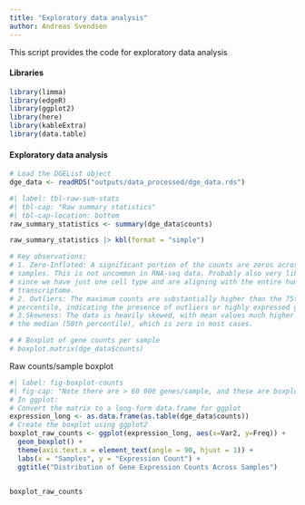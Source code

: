 ```yaml
---
title: "Exploratory data analysis"
author: Andreas Svendsen
---
```


This script provides the code for exploratory data analysis

#### Libraries

```r
library(limma)
library(edgeR)
library(ggplot2)
library(here)
library(kableExtra)
library(data.table)
```

#### Exploratory data analysis

```r
# Load the DGEList object
dge_data <- readRDS("outputs/data_processed/dge_data.rds")
```

```r
#| label: tbl-raw-sum-stats
#| tbl-cap: "Raw summary statistics"
#| tbl-cap-location: bottom
raw_summary_statistics <- summary(dge_data$counts)

raw_summary_statistics |> kbl(format = "simple")
```

```r
# Key observations:
# 1. Zero-Inflated: A significant portion of the counts are zeros across all
# samples. This is not uncommon in RNA-seq data. Probably also very likely
# since we have just one cell type and are aligning with the entire human
# transcriptome.
# 2. Outliers: The maximum counts are substantially higher than the 75th
# percentile, indicating the presence of outliers or highly expressed genes.
# 3.Skewness: The data is heavily skewed, with mean values much higher than
# the median (50th percentile), which is zero in most cases.

# # Boxplot of gene counts per sample
# boxplot.matrix(dge_data$counts)
```

Raw counts/sample boxplot

```r
#| label: fig-boxplot-counts
#| fig-cap: "Note there are > 60 000 genes/sample, and these are boxplots"
# In ggplot:
# Convert the matrix to a long-form data.frame for ggplot
expression_long <- as.data.frame(as.table(dge_data$counts))
# Create the boxplot using ggplot2
boxplot_raw_counts <- ggplot(expression_long, aes(x=Var2, y=Freq)) +
  geom_boxplot() +
  theme(axis.text.x = element_text(angle = 90, hjust = 1)) +
  labs(x = "Samples", y = "Expression Count") +
  ggtitle("Distribution of Gene Expression Counts Across Samples")
 

boxplot_raw_counts
```
